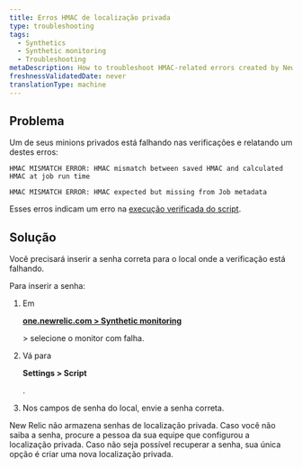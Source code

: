 ```yaml
---
title: Erros HMAC de localização privada
type: troubleshooting
tags:
  - Synthetics
  - Synthetic monitoring
  - Troubleshooting
metaDescription: How to troubleshoot HMAC-related errors created by New Relic synthetic private minions.
freshnessValidatedDate: never
translationType: machine
---
```


## Problema

Um de seus minions privados está falhando nas verificações e relatando um destes erros:

```
HMAC MISMATCH ERROR: HMAC mismatch between saved HMAC and calculated HMAC at job run time
```

```
HMAC MISMATCH ERROR: HMAC expected but missing from Job metadata
```

Esses erros indicam um erro na [execução verificada do script](/docs/synthetics/new-relic-synthetics/private-locations/verified-script-execution-private-locations).

## Solução

Você precisará inserir a senha correta para o local onde a verificação está falhando.

Para inserir a senha:

1. Em

   <DoNotTranslate>**[one.newrelic.com > Synthetic monitoring](https://one.newrelic.com/synthetics-nerdlets)**</DoNotTranslate>

   \> selecione o monitor com falha.

2. Vá para

   <DoNotTranslate>**Settings > Script**</DoNotTranslate>

   .

3. Nos campos de senha do local, envie a senha correta.

<Callout variant="tip">
  New Relic não armazena senhas de localização privada. Caso você não saiba a senha, procure a pessoa da sua equipe que configurou a localização privada. Caso não seja possível recuperar a senha, sua única opção é criar uma nova localização privada.
</Callout>